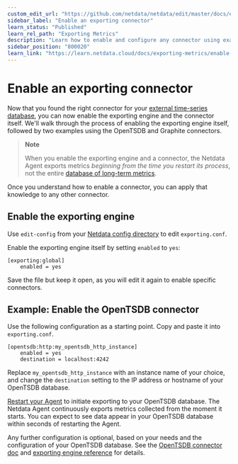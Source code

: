 ```yaml
---
custom_edit_url: "https://github.com/netdata/netdata/edit/master/docs/exporting-metrics/enable-an-exporting-connector.md"
sidebar_label: "Enable an exporting connector"
learn_status: "Published"
learn_rel_path: "Exporting Metrics"
description: "Learn how to enable and configure any connector using examples to start exporting metrics to external time-series databases in minutes."
sidebar_position: "800020"
learn_link: "https://learn.netdata.cloud/docs/exporting-metrics/enable-an-exporting-connector"
---
```


# Enable an exporting connector

Now that you found the right connector for your [external time-series
database](/docs/exporting-metrics/exporting-quickstart#supported-databases), you can now enable the exporting engine and the
connector itself. We'll walk through the process of enabling the exporting engine itself, followed by two examples using
the OpenTSDB and Graphite connectors.

> **Note**
>
> When you enable the exporting engine and a connector, the Netdata Agent exports metrics _beginning from the time you
> restart its process_, not the entire
> [database of long-term metrics](/docs/netdata-agent/configuration/database).

Once you understand how to enable a connector, you can apply that knowledge to any other connector.

## Enable the exporting engine

Use `edit-config` from your [Netdata config directory](/docs/netdata-agent/configuration#the-netdata-config-directory) to edit `exporting.conf`.

Enable the exporting engine itself by setting `enabled` to `yes`:

```text
[exporting:global]
    enabled = yes
```

Save the file but keep it open, as you will edit it again to enable specific connectors.

## Example: Enable the OpenTSDB connector

Use the following configuration as a starting point. Copy and paste it into `exporting.conf`.

```text
[opentsdb:http:my_opentsdb_http_instance]
    enabled = yes
    destination = localhost:4242
```

Replace `my_opentsdb_http_instance` with an instance name of your choice, and change the `destination` setting to the IP address or hostname of your OpenTSDB database.

[Restart your Agent](/docs/netdata-agent/maintenance/service-control) to initiate exporting to your OpenTSDB database. The Netdata Agent continuously exports metrics collected from the moment it starts. You can expect to see data appear in your OpenTSDB database within seconds of restarting the Agent.

Any further configuration is optional, based on your needs and the configuration of your OpenTSDB database. See the [OpenTSDB connector doc](/docs/exporting-metrics/opentsdb) and [exporting engine reference](/docs/exporting-metrics/exporting-reference#configuration) for details.

